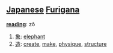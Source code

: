== [[Japanese]] [[Furigana]] ==                             

'''[[reading]]''': zō

# [[象]]: [[elephant]]
# [[造]]: [[create]], [[make]], [[physique]], [[structure]]